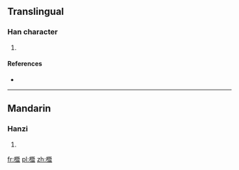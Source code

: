==Translingual==

===Han character===
{{Han char|rn=75|rad=木|as=15|sn=19|four=|canj=DAUM}}

# {{defn|Han|sort=木15}}

====References====
* {{Han ref|kx=0561.230|dkj=15853|dj=0950.140|hdz=21317.050|uh=6AED|ud=27373}}

----

==Mandarin==

===Hanzi===
{{cmn-hanzi|pin=[[jì]] ([[ji4]]), [[jié]] ([[jie2]])|wg=chi<sup>4</sup>, chieh<sup>2</sup>}}

# {{defn|lang=cmn|sort=木15}}

[[fr:櫭]]
[[pl:櫭]]
[[zh:櫭]]
